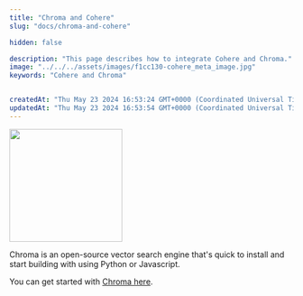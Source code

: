 ```yaml
---
title: "Chroma and Cohere"
slug: "docs/chroma-and-cohere"

hidden: false

description: "This page describes how to integrate Cohere and Chroma."
image: "../../../assets/images/f1cc130-cohere_meta_image.jpg"  
keywords: "Cohere and Chroma"


createdAt: "Thu May 23 2024 16:53:24 GMT+0000 (Coordinated Universal Time)"
updatedAt: "Thu May 23 2024 16:53:54 GMT+0000 (Coordinated Universal Time)"
---
```


<img src="../../../assets/images/2d0a48f-chroma-logo.png" width="200px" height="auto" class="light-bg" />

Chroma is an open-source vector search engine that's quick to install and start building with using Python or Javascript.

You can get started with [Chroma here](https://trychroma.com).
